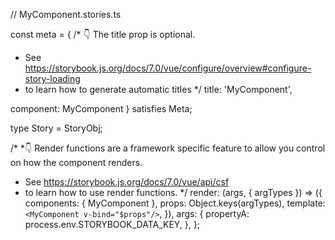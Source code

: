 // MyComponent.stories.ts



const meta = {
  /* 👇 The title prop is optional.
   * See https://storybook.js.org/docs/7.0/vue/configure/overview#configure-story-loading
   * to learn how to generate automatic titles
   */
  title: 'MyComponent',

  component: MyComponent
} satisfies Meta<typeof MyComponent>;

type Story = StoryObj<typeof MyComponent>;

/*
 *👇 Render functions are a framework specific feature to allow you control on how the component renders.
 * See https://storybook.js.org/docs/7.0/vue/api/csf
 * to learn how to use render functions.
 */
  render: (args, { argTypes }) => ({
    components: { MyComponent },
    props: Object.keys(argTypes),
    template: `<MyComponent v-bind="$props"/>`,
  }),
  args: {
    propertyA: process.env.STORYBOOK_DATA_KEY,
  },
};
